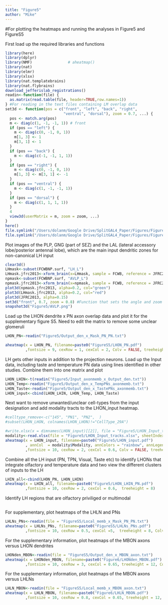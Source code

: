 ```yaml
---
title: "Figure5"
author: "Mike"
---
```

#For plotting the heatmaps and running the analyses in Figure5 and FigureS5

First load up the required libraries and functions
```r
library(here)
library(dplyr)
library(NMF)                # aheatmap()
library(nat)
library(elmr)
library(xlsx)
library(nat.templatebrains)
library(nat.flybrains)
download_jefferislab_registrations()
readin<-function(file) {
  as.matrix(read.table(file, header=TRUE,row.names=1))
} #For reading in the text files containing LM overlap data 
set3d <- function(pos = c("front", "left", "back", "right",
                          "ventral", "dorsal"), zoom = 0.7, ...) {
  pos <- match.arg(pos)
  m <- diag(c(1, -1, -1, 1)) # front
  if (pos == "left") {
    m <- diag(c(0, -1, 0, 1))
    m[1, 3] <- 1
    m[3, 1] <- 1
  }
  if (pos == "back") {
    m <- diag(c(-1, -1, 1, 1))
  }
  if (pos == "right") {
    m <- diag(c(0, -1, 0, 1))
    m[1, 3] <- m[3, 1] <- -1
  }
  if (pos == "ventral") {
    m <- diag(c(1, -1, -1, 1))
  }
  if (pos == "dorsal") {
    m <- diag(c(1, 1, 1, 1))
  }
  4
  view3d(userMatrix = m, zoom = zoom, ...)
}
here()
file.symlink("/Users/dolanm/Google Drive/SplitGAL4_Paper/Figures/Figure5", here())
file.symlink("/Users/dolanm/Google Drive/SplitGAL4_Paper/Figures/FigureS5", here())
```

Plot images of the PLP, GNG (part of SEZ) and the LAL (lateral accessory lobe/posterior antennal lobe), which are the main input dendritic zones for non-canonical LH input 
```r
clear3d()
LHmask<-subset(FCWBNP.surf, "LH_L")
LHmask.jfrc2013<-xform_brain(x=LHmask, sample = FCWB, reference = JFRC2013)
npmask<-subset(FCWBNP.surf, "AVLP_L")
npmask.jfrc2013<-xform_brain(x=npmask, sample = FCWB, reference = JFRC2013)
plot3d(npmask.jfrc2013, alpha=0.2, col="green")
plot3d(LHmask.jfrc2013, alpha=0.2, col="red")
plot3d(JFRC2013, alpha=0.15)
set3d("front", 0.7, zoom = 0.8) #Function that sets the angle and zoom 
snapshot3d("Figure5/AVLP.png")
```

Load up the LHON dendrite x PN axon overlap data and plot it for the supplementary figure S5. Need to edit the matrix to remove some unclear glomeruli
```r
LHON_PN<-readin("Figure5/Output_den_x_Mask_PN_PN.txt")

aheatmap(x = LHON_PN, filename=paste0("FigureS5/LHON_PN.pdf")
         ,fontsize = 9, cexRow = 1, cexCol = 2, Colv = FALSE, treeheight = 15)
```

LH gets other inputs in addition to the projection neurons. Load up the Input data, including taste and temperature PN data using lines identified in other studies. Combine them into one matrix and plot 
```r
LHON_LHIN<-t(readin("Figure5/Input_axonmemb_x_Output_den.txt"))
LHON_Temp<-readin("Figure5/Output_den_x_TempPNs_axonmemb.txt")
LHON_Taste<-readin("Figure5/Output_den_x_TastePNs_axonmemb.txt")
LHON_input<-cbind(LHON_LHIN, LHON_Temp, LHON_Taste)
```

Next want to remove unwanted/unclear cell-types from the input designation and add modality tracts to the LHON_input heatmap. 
```r
#celltype_remove<-c("145", "PN1", "PN2",  )
#subset(LHON_LHON, colnames(LHON_LHON)!="CellType_29A")

#write.xlsx(x = dimnames(LHON_input)[[2]], file = "Figure5/LHON_Input_tracks.xlsx")
modality<-read.xlsx(file = "Figure5/LHON_Input_tracks.xlsx", sheetIndex = 1)
aheatmap(x = LHON_input, filename=paste0("Figure5/LHON_input.pdf")
         , annCol  = modality$Modality, annColors = "rainbow", annLegend = FALSE
         ,fontsize = 10, cexRow = 2, cexCol = 0.6, Colv = FALSE, treeheight = 8)
```

Combine all the LH input (PN, TPN, Visual, Taste etc) to identify LHONs that integrate olfactory and temperature data and two view the different clusters of inputs to the LH 
```r
LHIN_all<-cbind(LHON_PN, LHON_LHIN)
aheatmap(x = LHIN_all, filename=paste0("Figure5/LHON_LHIN_PN.pdf")
         ,fontsize = 10, cexRow = 2, cexCol = 0.6,  treeheight = 8)
```

Identify LH regions that are olfactory priviliged or multimodal 
```r
```

For supplementary, plot heatmaps of the LHLN and PNs
```r
LHLNs_PNs<-readin(file = "FigureS5/Local_memb_x_Mask_PN_PN.txt")
aheatmap(x = LHLNs_PNs, filename=paste0("FigureS5/LHLNs_PNs.pdf")
         ,fontsize = 10, cexRow = 0.5, cexCol =5,  treeheight = 8, Colv = FALSE)
```
For the supplementary information, plot heatmaps of the MBON axons versus LHON dendrites 
```r
LHONden_MBON<-readin(file = "FigureS5/Output_den_x_MBON_axon.txt")
aheatmap(x = LHONden_MBON, filename=paste0("Figure6/LHONden_MBON.pdf")
         ,fontsize = 10, cexRow = 3, cexCol = 0.65, treeheight = 12, Colv = FALSE)
```

For the supplementary information, plot heatmaps of the MBON axons versus LHLNs
```r
LHLN_MBON<-readin(file = "FigureS5/Local_memb_x_MBON_axon.txt")
aheatmap(x = LHLN_MBON, filename=paste0("Figure6/LHLN_MBON.pdf")
         ,fontsize = 10, cexRow = 0.8, cexCol = 0.65, treeheight = 12, Colv = FALSE)
```


```r
```


